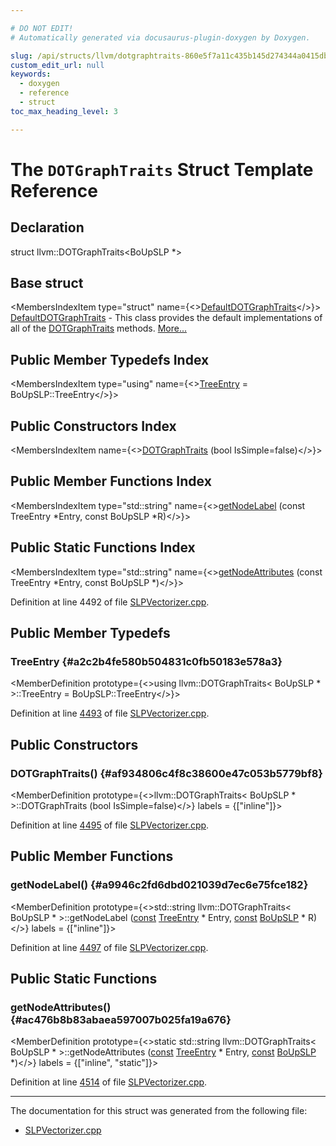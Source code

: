 ```yaml
---

# DO NOT EDIT!
# Automatically generated via docusaurus-plugin-doxygen by Doxygen.

slug: /api/structs/llvm/dotgraphtraits-860e5f7a11c435b145d274344a0415db
custom_edit_url: null
keywords:
  - doxygen
  - reference
  - struct
toc_max_heading_level: 3

---
```





# The `DOTGraphTraits` Struct Template Reference

<DoxygenPage pluginConfig={pluginConfig}>



## Declaration

<CodeBlock>struct llvm::DOTGraphTraits&lt;BoUpSLP &#42;&gt;</CodeBlock>

## Base struct

<MembersIndex>

<MembersIndexItem
  type="struct"
  name={<><a href="/docs/api/structs/llvm/defaultdotgraphtraits">DefaultDOTGraphTraits</a></>}>
<a href="/docs/api/structs/llvm/defaultdotgraphtraits">DefaultDOTGraphTraits</a> - This class provides the default implementations of all of the <a href="/docs/api/structs/llvm/dotgraphtraits">DOTGraphTraits</a> methods. <a href="/docs/api/structs/llvm/defaultdotgraphtraits/#details">More...</a>
</MembersIndexItem>

</MembersIndex>

## Public Member Typedefs Index

<MembersIndex>

<MembersIndexItem
  type="using"
  name={<><a href="#a2c2b4fe580b504831c0fb50183e578a3">TreeEntry</a> = BoUpSLP::TreeEntry</>}>
</MembersIndexItem>

</MembersIndex>

## Public Constructors Index

<MembersIndex>

<MembersIndexItem
  name={<><a href="#af934806c4f8c38600e47c053b5779bf8">DOTGraphTraits</a> (bool IsSimple=false)</>}>
</MembersIndexItem>

</MembersIndex>

## Public Member Functions Index

<MembersIndex>

<MembersIndexItem
  type="std::string"
  name={<><a href="#a9946c2fd6dbd021039d7ec6e75fce182">getNodeLabel</a> (const TreeEntry &#42;Entry, const BoUpSLP &#42;R)</>}>
</MembersIndexItem>

</MembersIndex>

## Public Static Functions Index

<MembersIndex>

<MembersIndexItem
  type="std::string"
  name={<><a href="#ac476b8b83abaea597007b025fa19a676">getNodeAttributes</a> (const TreeEntry &#42;Entry, const BoUpSLP &#42;)</>}>
</MembersIndexItem>

</MembersIndex>


Definition at line 4492 of file <a href="/docs/api/files/lib/lib/transforms/lib/transforms/vectorize/slpvectorizer-cpp">SLPVectorizer.cpp</a>.

<SectionDefinition>

## Public Member Typedefs

### TreeEntry {#a2c2b4fe580b504831c0fb50183e578a3}

<MemberDefinition
  prototype={<>using llvm::DOTGraphTraits&lt; BoUpSLP &#42; &gt;::TreeEntry =  BoUpSLP::TreeEntry</>}>

Definition at line <a href="/docs/api/files/lib/lib/transforms/lib/transforms/vectorize/slpvectorizer-cpp/#l04493">4493</a> of file <a href="/docs/api/files/lib/lib/transforms/lib/transforms/vectorize/slpvectorizer-cpp">SLPVectorizer.cpp</a>.
</MemberDefinition>

</SectionDefinition>

<SectionDefinition>

## Public Constructors

### DOTGraphTraits() {#af934806c4f8c38600e47c053b5779bf8}

<MemberDefinition
  prototype={<>llvm::DOTGraphTraits&lt; BoUpSLP &#42; &gt;::DOTGraphTraits (bool IsSimple=false)</>}
  labels = {["inline"]}>

Definition at line <a href="/docs/api/files/lib/lib/transforms/lib/transforms/vectorize/slpvectorizer-cpp/#l04495">4495</a> of file <a href="/docs/api/files/lib/lib/transforms/lib/transforms/vectorize/slpvectorizer-cpp">SLPVectorizer.cpp</a>.
</MemberDefinition>

</SectionDefinition>

<SectionDefinition>

## Public Member Functions

### getNodeLabel() {#a9946c2fd6dbd021039d7ec6e75fce182}

<MemberDefinition
  prototype={<>std::string llvm::DOTGraphTraits&lt; BoUpSLP &#42; &gt;::getNodeLabel (<a href="/docs/api/files/lib/lib/target/lib/target/aarch64/aarch64promoteconstant-cpp/#a90f8350fecae261c25be85d38b451bff">const</a> <a href="#a2c2b4fe580b504831c0fb50183e578a3">TreeEntry</a> &#42; Entry, <a href="/docs/api/files/lib/lib/target/lib/target/aarch64/aarch64promoteconstant-cpp/#a90f8350fecae261c25be85d38b451bff">const</a> <a href="/docs/api/classes/llvm/slpvectorizer/boupslp">BoUpSLP</a> &#42; R)</>}
  labels = {["inline"]}>

Definition at line <a href="/docs/api/files/lib/lib/transforms/lib/transforms/vectorize/slpvectorizer-cpp/#l04497">4497</a> of file <a href="/docs/api/files/lib/lib/transforms/lib/transforms/vectorize/slpvectorizer-cpp">SLPVectorizer.cpp</a>.
</MemberDefinition>

</SectionDefinition>

<SectionDefinition>

## Public Static Functions

### getNodeAttributes() {#ac476b8b83abaea597007b025fa19a676}

<MemberDefinition
  prototype={<>static std::string llvm::DOTGraphTraits&lt; BoUpSLP &#42; &gt;::getNodeAttributes (<a href="/docs/api/files/lib/lib/target/lib/target/aarch64/aarch64promoteconstant-cpp/#a90f8350fecae261c25be85d38b451bff">const</a> <a href="#a2c2b4fe580b504831c0fb50183e578a3">TreeEntry</a> &#42; Entry, <a href="/docs/api/files/lib/lib/target/lib/target/aarch64/aarch64promoteconstant-cpp/#a90f8350fecae261c25be85d38b451bff">const</a> <a href="/docs/api/classes/llvm/slpvectorizer/boupslp">BoUpSLP</a> &#42;)</>}
  labels = {["inline", "static"]}>

Definition at line <a href="/docs/api/files/lib/lib/transforms/lib/transforms/vectorize/slpvectorizer-cpp/#l04514">4514</a> of file <a href="/docs/api/files/lib/lib/transforms/lib/transforms/vectorize/slpvectorizer-cpp">SLPVectorizer.cpp</a>.
</MemberDefinition>

</SectionDefinition>

<hr/>

The documentation for this struct was generated from the following file:

<ul>
<li><a href="/docs/api/files/lib/lib/transforms/lib/transforms/vectorize/slpvectorizer-cpp">SLPVectorizer.cpp</a></li>
</ul>

</DoxygenPage>
